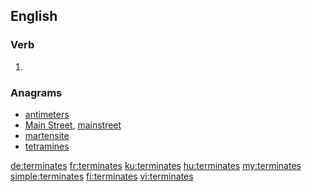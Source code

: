 
==English==

===Verb===
{{head|en|verb form}}

# {{en-third-person singular of|terminate}}

===Anagrams===
* [[antimeters#English|antimeters]]
* [[Main Street#English|Main Street]], [[mainstreet#English|mainstreet]]
* [[martensite#English|martensite]]
* [[tetramines#English|tetramines]]

[[de:terminates]]
[[fr:terminates]]
[[ku:terminates]]
[[hu:terminates]]
[[my:terminates]]
[[simple:terminates]]
[[fi:terminates]]
[[vi:terminates]]